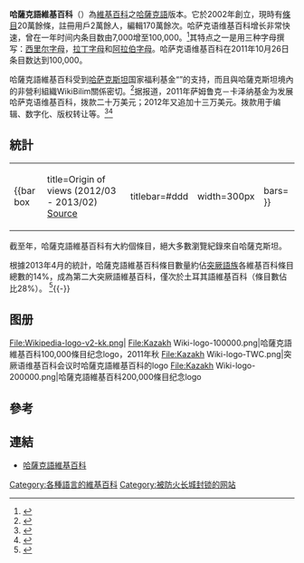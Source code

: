 {{Infobox website
| name = [[File:Wikipedia-favicon.png|16px]] 哈薩克語維基百科
| screenshot = 
| logo = [[File:Wikipedia-logo-v2-kk.svg|140px]]
| caption = 
| url = http://kk.wikipedia.org/
| commercial =否
| location = [[佛羅里達|佛羅里達]][[邁阿密|邁阿密]]
| type = [[線上百科|線上百科]]
| language = [[哈薩克語|哈薩克語]]
| reg = 非必要
| owner = [[維基媒體基金會|維基媒體基金會]]
| author = 
}}
'''哈薩克語維基百科'''（{{lang-kk|Қазақша Уикипедия}}）為[[維基百科|維基百科]]之[[哈薩克語|哈薩克語]]版本。它於2002年創立，現時有[[條目|條目]]20萬餘條，註冊用戶2萬餘人，編輯170萬餘次。哈萨克语维基百科增长非常快速，曾在一年时间内条目数由7,000增至100,000。<ref>{{cite web |url=http://www.wikistatistics.net/wiki/kk |title=存档副本 |accessdate=2012-12-23 |deadurl=yes |archiveurl=https://web.archive.org/web/20130628072444/http://www.wikistatistics.net/wiki/kk |archivedate=2013-06-28 }}</ref>其特点之一是用三种字母撰写：[[西里尔字母|西里尔字母]]，[[拉丁字母|拉丁字母]]和[[阿拉伯字母|阿拉伯字母]]。哈萨克语维基百科在2011年10月26日条目数达到100,000。

哈薩克語維基百科受到[[哈萨克斯坦|哈萨克斯坦]]国家福利基金“{{link-en|萨姆鲁克－卡泽纳|Samruk-Kazyna}}”的支持，而且與哈薩克斯坦境內的非營利組織WikiBilim關係密切。<ref name=Tel1>{{cite news|last=Williams|first=Christopher|title=Wikipedia co-founder Jimmy Wales restricts discussion of Tony Blair friendship|url=https://www.telegraph.co.uk/technology/wikipedia/9764719/Wikipedia-co-founder-Jimmy-Wales-restricts-discussion-of-Tony-Blair-friendship.html|accessdate=2013-01-25|newspaper=The Telegraph|date=2012-12-24|archive-date=2019-08-17|archive-url=https://web.archive.org/web/20190817033031/https://www.telegraph.co.uk/technology/wikipedia/9764719/Wikipedia-co-founder-Jimmy-Wales-restricts-discussion-of-Tony-Blair-friendship.html|dead-url=no}}</ref>据报道，2011年萨姆鲁克－卡泽纳基金为发展哈萨克语维基百科，拨款二十万美元；2012年又追加十三万美元。拨款用于编辑、数字化、版权转让等。<ref>{{cite web|url=http://tengrinews.kz/kazakhstan_news/212582/|title=На развитие "Казахской Википедии" выделили 50 миллионов тенге|publisher=Tengri News|language=ru|accessdate=27 April 2012|archive-date=2020-05-31|archive-url=https://web.archive.org/web/20200531045150/https://tengrinews.kz/kazakhstan_news/na-razvitie-kazahskoy-vikipedii-vyidelili-50-millionov-tenge-212582/|dead-url=no}}</ref><ref>{{Cite web |url=http://en.tengrinews.kz/internet/Samruk-Kazyna-assisting-to-develop-Kazakh-language-Wikipedia-9355/ |title=存档副本 |accessdate=2013-05-29 |archive-date=2013-04-01 |archive-url=https://web.archive.org/web/20130401101332/http://en.tengrinews.kz/internet/Samruk-Kazyna-assisting-to-develop-Kazakh-language-Wikipedia-9355/ |dead-url=no }}</ref>

==統計==
{| style="float:left;"
|-
| {{bar box
|title=Origin of views (2012/03 - 2013/02) [http://stats.wikimedia.org/wikimedia/squids/SquidReportPageViewsPerLanguageBreakdown.htm Source]
|titlebar=#ddd
|width=300px
|bars=
{{bar percent|[[Kazakhstan|Kazakhstan]]|Black|94.7}}
{{bar percent|Other|Gray|5.3}}
}}
|}
截至{{CURRENTYEAR}}年{{CURRENTMONTHNAME}}，哈薩克語維基百科有大約{{formatnum:{{計算|{{NUMBEROF|條目|kk}}|-3}}}}個條目，絕大多數瀏覽紀錄來自哈薩克斯坦。

根據2013年4月的統計，哈薩克語維基百科條目數量約佔[[突厥語族|突厥語族]]各維基百科條目總數的14%，成為第二大突厥語維基百科，僅次於土耳其語維基百科（條目數佔比28%）。
<ref>{{cite web |url=https://meta.wikimedia.org/wiki/List_of_Wikipedias_by_language_group |title=List of Wikipedias by Language Group |publisher=Meta.wikimedia.org |date=2013-12-13 |accessdate=2013-12-25 |archive-date=2013-12-29 |archive-url=https://web.archive.org/web/20131229143406/http://meta.wikimedia.org/wiki/List_of_Wikipedias_by_language_group |dead-url=no }}</ref>{{-}}

==图册==
<gallery>
File:Wikipedia-logo-v2-kk.png|
File:Kazakh Wiki-logo-100000.png|哈薩克語維基百科100,000條目纪念logo，2011年秋
File:Kazakh Wiki-logo-TWC.png|突厥语维基百科会议时哈薩克語維基百科的logo
File:Kazakh Wiki-logo-200000.png|哈薩克語維基百科200,000條目纪念logo
</gallery>

== 參考 ==
{{reflist}}

== 連結 ==
{{commonscat|Kazakh Wikipedia}}
* [https://kk.wikipedia.org/wiki/%D0%91%D0%B0%D1%81%D1%82%D1%8B_%D0%B1%D0%B5%D1%82 哈薩克語維基百科]{{Wayback|url=https://kk.wikipedia.org/wiki/%D0%91%D0%B0%D1%81%D1%82%D1%8B_%D0%B1%D0%B5%D1%82 |date=20170402054917 }}


{{Wikipedia Editions}}

[[Category:各種語言的維基百科|Category:各種語言的維基百科]]
[[Category:被防火长城封锁的网站|Category:被防火长城封锁的网站]]